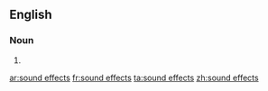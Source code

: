 ==English==

===Noun===
{{head|en|plural}}

# {{plural of|sound effect|lang=en|nocat=1}}

[[ar:sound effects]]
[[fr:sound effects]]
[[ta:sound effects]]
[[zh:sound effects]]